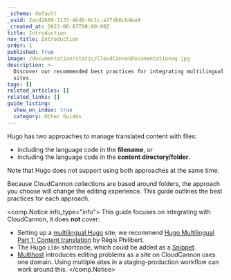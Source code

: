 ```yaml
---
_schema: default
_uuid: 2acd2689-3137-4bd0-8c1c-a77db6cbdea9
_created_at: 2023-06-07T00:00:00Z
title: Introduction
nav_title: Introduction
order: 1
published: true
image: /documentation/static/CloudCannonDocumentationog.jpg
description: >-
  Discover our recommended best practices for integrating multilingual Hugo
  sites.
tags: []
related_articles: []
related_links: []
guide_listing:
  show_on_index: true
  category: Other Guides
---
```

Hugo has two approaches to manage translated content with files:

* including the language code in the **filename**, or
* including the language code in the **content directory/folder**.

Note that Hugo does not support using both approaches at the same time. 

Because CloudCannon collections are based around folders, the approach you choose will change the editing experience. This guide outlines the best practices for each approach.

<comp.Notice info_type="info">
This guide focuses on integrating with CloudCannon, it does **not** cover:

- Setting up a [multilingual Hugo](https://gohugo.io/content-management/multilingual/) site; we recommend [Hugo Multilingual Part 1: Content translation](https://www.regisphilibert.com/blog/2018/08/hugo-multilingual-part-1-managing-content-translation/) by Régis Philibert.
- The Hugo `i18n` shortcode, which could be added as a [Snippet](/documentation/articles/snippets-using-hugo-shortcodes/).
- [Multihost](https://gohugo.io/content-management/multilingual/#configure-multilingual-multihost) introduces editing problems as a site on CloudCannon uses one domain. Using multiple sites in a staging-production workflow can work around this.
</comp.Notice>